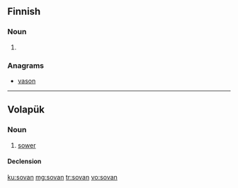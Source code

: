 ==Finnish==

===Noun===
{{head|fi}}

# {{fi-form of|sopa|type=noun|case=genitive|pl=singular}}

===Anagrams===
* [[vason#Finnish|vason]]

----

==Volapük==

===Noun===
{{vo-noun}}

# [[sower]]

====Declension====
{{vo-decl-noun}}

[[ku:sovan]]
[[mg:sovan]]
[[tr:sovan]]
[[vo:sovan]]